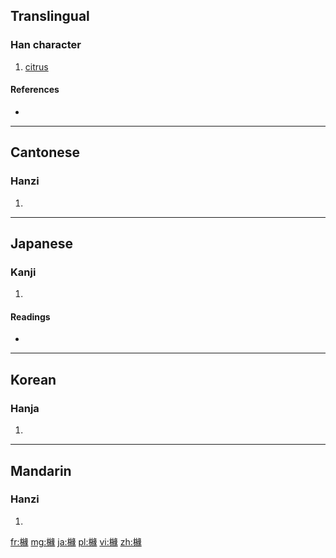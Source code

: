 {{also|橼}}
==Translingual==

===Han character===
{{Han char|rn=75|rad=木|as=15|sn=19|four=4793<sub>2</sub>|canj=木女火人 (DVFO)}}

# [[citrus]]

====References====
* {{Han ref|kx=0560.290|dkj=15822|dj=0949.260|hdz=21315.150|uh=6ADE|ud=27358|bh=F258|bd=62040}}

----

==Cantonese==

===Hanzi===
{{yue-hanzi|jyut=|y=yun4|sim=橼}}

# {{defn|Cantonese|sort=木15}}

----

==Japanese==

===Kanji===
{{ja-kanji|grade=|rs=木15}}

# {{defn|Japanese|sort=木15}}

====Readings====
* {{ja-readings|on=[[えん]] (en)|kun=}}

----

==Korean==

===Hanja===
{{ko-hanja|hangeul=연|eumhun=|rv=yeon|mr=yŏn|y=yen}}

# {{defn|Korean|sort=木15}}

----

==Mandarin==

===Hanzi===
{{cmn-hanzi|sim=橼|pin=[[yuán]] ([[yuan2]])|wg=yüan<sup>2</sup>}}

# {{defn|Mandarin|sort=木15}}

[[fr:櫞]]
[[mg:櫞]]
[[ja:櫞]]
[[pl:櫞]]
[[vi:櫞]]
[[zh:櫞]]